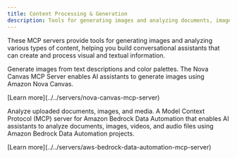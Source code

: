 ```yaml
---
title: Content Processing & Generation
description: Tools for generating images and analyzing documents, images, and media.
---
```



These MCP servers provide tools for generating images and analyzing various types of content, helping you build conversational assistants that can create and process visual and textual information.

<CardGrid>
  <Card title="Amazon Nova Canvas MCP Server" icon="star">
    <div>
      <p>Generate images from text descriptions and color palettes. The Nova Canvas MCP Server enables AI assistants to generate images using Amazon Nova Canvas.</p>
      <p class="tool-details">[Learn more](../../servers/nova-canvas-mcp-server)</p>
      <Badge text="Image Generation" size="small"/>
    </div>
  </Card>
  
  <Card title="Amazon Bedrock Data Automation MCP Server" icon="star">
    <div>
      <p>Analyze uploaded documents, images, and media. A Model Context Protocol (MCP) server for Amazon Bedrock Data Automation that enables AI assistants to analyze documents, images, videos, and audio files using Amazon Bedrock Data Automation projects.</p>
      <p class="tool-details">[Learn more](../../servers/aws-bedrock-data-automation-mcp-server)</p>
      <Badge text="Content Analysis" size="small"/>
    </div>
  </Card>
</CardGrid>
